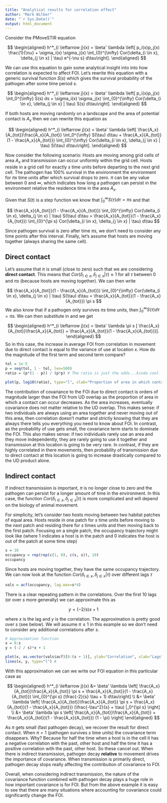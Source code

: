 ```yaml
---
title: "Analytical results for correlation effect"
author: "Mark Wilber"
date: "`r Sys.Date()`"
output: html_document
---
```


Consider the PMoveSTIR equation

$$
\begin{aligned}
    h^*_{i \leftarrow j}(x) = \beta' \lambda \left[ p_i(x)p_j(x) \frac{1}{\nu} + \sigma_i(x) \sigma_j(x) \int_{0}^{\infty} Cor(\delta_{i \in x}, \delta_{j \in x} | \tau) e^{-\nu s} d\tau\right].
\end{aligned}
$$

We can use this equation to gain some analytical insight into into how correlation is expected to affect FOI.  Let's rewrite this equation with a generic survival function $S(s)$ which gives the survival probability of the pathogen after some time period $s$.


$$
\begin{aligned}
    h^*_{i \leftarrow j}(x) = \beta' \lambda \left[ p_i(x)p_j(x) \int_0^{\infty} S(s) ds + \sigma_i(x) \sigma_j(x) \int_{0}^{\infty} Cor(\delta_{i \in x}, \delta_{j \in x} | \tau) S(s) d\tau\right].
\end{aligned}
$$


 If both hosts are moving randomly on a landscape and the area of potential contact is $A_x$ then we can rewrite this equation as
 
$$
\begin{aligned}
    h^*_{i \leftarrow j}(x) = \beta' \lambda \left[ \frac{A_x}{A_{tot}}\frac{A_x}{A_{tot}} \int_0^{\infty} S(\tau) d\tau + \frac{A_x}{A_{tot}}(1 - \frac{A_x}{A_{tot}}) \int_{0}^{\infty} Cor(\delta_{i \in x}, \delta_{j \in x} | \tau) S(\tau) d\tau\right].
\end{aligned}
$$

Now consider the following scenario: Hosts are moving among grid cells of area $A_x$ and transmission can occur uniformly within the grid cell. Hosts reside in a grid cell for exactly $s$ time units before departing to the next grid cell.  The pathogen has 100% survival in the environment the environment for $\pi s$ time units after which survival drops to zero. $\pi$ can be any value between 0 and $\infty$, which indicates how long a pathogen can persist in the environment relative the residence time in the area $A_x$.  

Given that $S(t)$ is a step function we know that $\int_0^{\infty} S(\tau) d\tau = \pi s$ and that 

$$
\frac{A_x}{A_{tot}}(1 - \frac{A_x}{A_{tot}}) \int_{0}^{\infty} Cor(\delta_{i \in x}, \delta_{j \in x} | \tau) S(\tau) d\tau = \frac{A_x}{A_{tot}}(1 - \frac{A_x}{A_{tot}}) \int_{0}^{\pi s} Cor(\delta_{i \in x}, \delta_{j \in x} | \tau) d\tau
$$

Since pathogen survival is zero after time $\pi s$, we don't need to consider any time points after this interval. Finally, let's assume that hosts are moving together (always sharing the same cell).  

## Direct contact

Let's assume that $\pi$ is small (close to zero) such that we are considering **direct contact**.  This means that $Cor(\delta_{i \in x}, \delta_{j \in x} | \tau) \approx 1$ for all $\tau$ between 0 and $\pi s$ (because hosts are moving together).  We can then write

$$
\frac{A_x}{A_{tot}}(1 - \frac{A_x}{A_{tot}}) \int_{0}^{\infty} Cor(\delta_{i \in x}, \delta_{j \in x} | \tau) S(\tau) d\tau = \frac{A_x}{A_{tot}}(1 - \frac{A_x}{A_{tot}}) \pi s
$$
We also know that if a pathogen only survives $\pi s$ time units, then $\int_0^{\infty} S(\tau) d\tau = \pi s$.  We can then substitute in and we get

$$
\begin{aligned}
    h^*_{i \leftarrow j}(x) = \beta' \lambda \pi s [ \frac{A_x}{A_{tot}}\frac{A_x}{A_{tot}} + \frac{A_x}{A_{tot}}(1 - \frac{A_x}{A_{tot}})].
\end{aligned}
$$
So in this case, the increase in average FOI from correlation in movement due to direct contact is equal to the variance of use at location $x$. How do the magnitude of the first term and second term compare? 

```r
tol = 1e-5
p = seq(tol, 1 - tol, len=500)
ratio = (p*(1 - p)) / (p*p) # The ratio is just the odds...kinda cool

plot(p, log10(ratio), type="l", xlab="Proportion of area in which contact can occur / total area of use", ylab="Log10(COV / UD)")

```

The contribution of covariance to the FOI due to direct contact is orders of magnitude larger than the FOI from UD overlap as the proportion of area in which a contact can occur decreases.  As the area increases, eventually covariance does not matter relative to the UD overlap.  This makes sense: if two individuals are always using an area together and never moving out of this area, then correlation doesn't matter and strictly knowing that they are always there tells you everything you need to know about FOI. In contrast, as the probability of use gets small, the covariance term starts to dominate the FOI.  This also makes sense: if two individuals rarely use an area and they move independently, they are rarely going to use it together and transmission at this location is going to be very rare.  In contrast, if they are highly correlated in there movements, then probability of transmission due to direct contact at this location is going to increase drastically compared to the UD product alone. 

## Indirect contact

If indirect transmission is important, $\pi$ is no longer close to zero and the pathogen can persist for a longer amount of time in the environment. In this case, the function $Cor(\delta_{i \in x}, \delta_{j \in x} | \tau)$ is more complicated and will depend on the biology of animal movement. 

For simplicity, let's consider two hosts moving between two habitat patches of equal area.  Hosts reside in one patch for $s$ time units before moving to the next patch and residing there for $s$ times units and then moving back to the first patch.  Focusing on a single patch, the occupancy trajectory might look like (where 1 indicates a host is in the patch and 0 indicates the host is out of the patch at some time step)

```r
s = 10
occupancy = rep(rep(c(1, 0), c(s, s)), 10)
occupancy
```
Since hosts are moving together, they have the same occupancy trajectory.  We can now look at the function $Cor(\delta_{i \in x}, \delta_{j \in x} | \tau)$ over different lags $\tau$

```r
vals = acf(occupancy, lag.max=s*4)

```

There is a clear repeating pattern in the correlations.  Over the first 10 lags (or over $s$ more generally) we can approximate this as

$$
y = (-2 / s)x + 1
$$

where $x$ is the lag and $y$ is the correlation.  The approximation is pretty good over $s$ (see below).  We will assume $\pi \leq 1$ in this example so we don't need to consider any additional correlations after $s$.

```r
# Approximation function
x = 0:s
y = (-2 / s)*x + 1

plot(x, as.vector(vals$acf)[0:(s + 1)], ylab="Correlation", xlab="Lags") # Empirical correlation
lines(x, y, type="l") # 

```

With this approximation we can we write our FOI equation in this particular case as

$$
\begin{aligned}
    h^*_{i \leftarrow j}(x) &= \beta' \lambda \left[ \frac{A_x}{A_{tot}}\frac{A_x}{A_{tot}} \pi s + \frac{A_x}{A_{tot}}(1 - \frac{A_x}{A_{tot}}) \int_{0}^{\pi s} (\frac{-2}{s} \tau + 1) d\tau\right] \\
    &= \beta' \lambda \left[ \frac{A_x}{A_{tot}}\frac{A_x}{A_{tot}} \pi s + \frac{A_x}{A_{tot}}(1 - \frac{A_x}{A_{tot}}) (\frac{-\tau^2}{s} + \tau) |_0^{\pi s} \right] \\
    &= \beta' \lambda \pi s \left[ \frac{A_x}{A_{tot}}\frac{A_x}{A_{tot}} + \frac{A_x}{A_{tot}}(1 - \frac{A_x}{A_{tot}}) (1 - \pi) \right] 
\end{aligned}
$$

As $\pi$ gets small (fast pathogen decay), we recover the result for direct contact.  When $\pi = 1$ (pathogen survives $s$ time units) the covariance term disappears.  Why? Because for half the time when a host is in the cell it has a negative correlation with the past, other host and half the time it has a positive correlation with the past, other host. So these cancel out.  When there is indirect transmission, pathogen decay **relative** to movement drives the importance of covariance.  When transmission is primarily direct, pathogen decay stops really affecting the contribution of covariance to FOI. 

Overall, when considering indirect transmission, the nature of the covariance function combined with pathogen decay plays a huge role in how important covariance is for FOI. But from the above example it is easy to see that there are many situations where accounting for covariance could significantly change the FOI.


